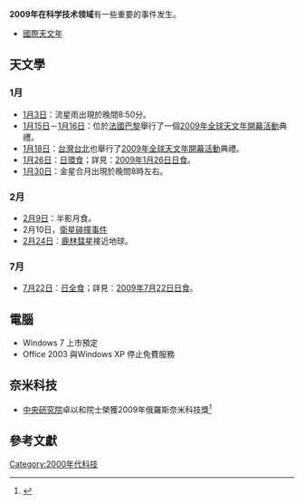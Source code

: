 {{Expand list|date=Jan. 2016}}
{{YearTopicTOC|2009|科技}}
{{C21YearInTopic|2009年}}
'''2009年在科学技术领域'''有一些重要的事件发生。
* [[國際天文年|國際天文年]]

== 天文學 ==
=== 1月 ===
*[[1月3日|1月3日]]：流星雨出現於晚間8:50分。
*[[1月15日|1月15日]]－[[1月16日|1月16日]]：位於[[法國|法國]][[巴黎|巴黎]]舉行了一個[[2009年全球天文年開幕活動|2009年全球天文年開幕活動]]典禮。
*[[1月18日|1月18日]]：[[台灣|台灣]][[台北|台北]]也舉行了[[2009年全球天文年開幕活動|2009年全球天文年開幕活動]]典禮。
*[[1月26日|1月26日]]：[[日環食|日環食]]；詳見：[[2009年1月26日日食|2009年1月26日日食]]。
*[[1月30日|1月30日]]：金星合月出現於晚間8時左右。

=== 2月 ===
*[[2月9日|2月9日]]：半影月食。
* 2月10日，[[2009年衛星碰撞事件|衛星碰撞事件]]
*[[2月24日|2月24日]]：[[鹿林彗星|鹿林彗星]]接近地球。

=== 7月 ===
*[[7月22日|7月22日]]：[[日全食|日全食]]；詳見：[[2009年7月22日日食|2009年7月22日日食]]。

== 電腦 ==
* Windows 7 上市預定
* Office 2003 與Windows XP 停止免費服務

== 奈米科技 ==
* [[中央研究院|中央研究院]]卓以和院士榮獲2009年俄羅斯奈米科技獎<ref>{{cite web| language = | publisher = [[中央研究院|中央研究院]]| title = 卓以和院士榮獲2009年俄羅斯奈米科技獎| url = http://newsletter.sinica.edu.tw/news/read_news.php?nid=3837| author = | date = | accessdate = | archive-url = https://web.archive.org/web/20160304111506/http://newsletter.sinica.edu.tw/news/read_news.php?nid=3837| archive-date = 2016-03-04| dead-url = yes}}</ref>

== 參考文獻 ==
<div class="references-small">
<references />
</div>

[[Category:2000年代科技|Category:2000年代科技]]